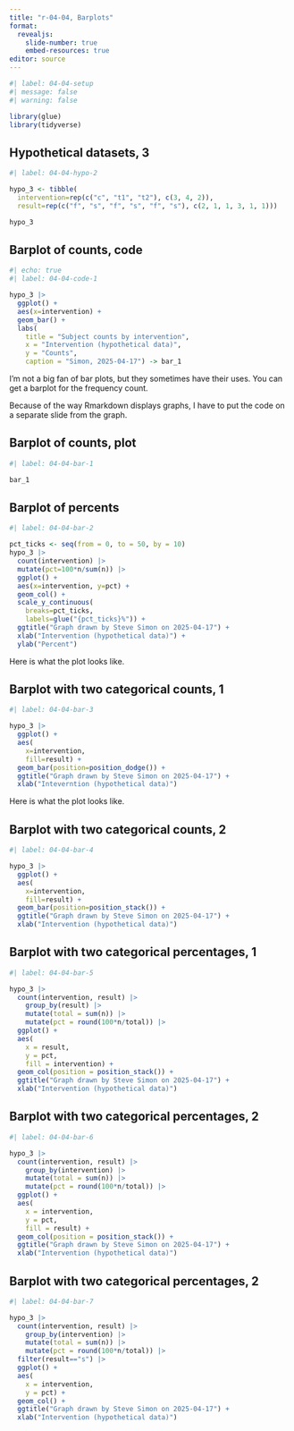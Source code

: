 ```yaml
---
title: "r-04-04, Barplots"
format: 
  revealjs:
    slide-number: true
    embed-resources: true
editor: source
---
```


```r
#| label: 04-04-setup
#| message: false
#| warning: false

library(glue)
library(tidyverse)
```

## Hypothetical datasets, 3

```r
#| label: 04-04-hypo-2

hypo_3 <- tibble(
  intervention=rep(c("c", "t1", "t2"), c(3, 4, 2)),
  result=rep(c("f", "s", "f", "s", "f", "s"), c(2, 1, 1, 3, 1, 1)))

hypo_3
```

## Barplot of counts, code

```r
#| echo: true
#| label: 04-04-code-1

hypo_3 |>
  ggplot() +
  aes(x=intervention) +
  geom_bar() + 
  labs(
    title = "Subject counts by intervention",
    x = "Intervention (hypothetical data)",
    y = "Counts",
    caption = "Simon, 2025-04-17") -> bar_1
```

::: notes

I'm not a big fan of bar plots, but they sometimes have their uses. You can get a barplot for the frequency count.

Because of the way Rmarkdown displays graphs, I have to put the code on a separate slide from the graph.

:::

## Barplot of counts, plot

```r
#| label: 04-04-bar-1

bar_1
```

## Barplot of percents

```r
#| label: 04-04-bar-2

pct_ticks <- seq(from = 0, to = 50, by = 10)
hypo_3 |>
  count(intervention) |>
  mutate(pct=100*n/sum(n)) |>
  ggplot() +
  aes(x=intervention, y=pct) +
  geom_col() + 
  scale_y_continuous(
    breaks=pct_ticks,
    labels=glue("{pct_ticks}%")) +
  ggtitle("Graph drawn by Steve Simon on 2025-04-17") +
  xlab("Intervention (hypothetical data)") +
  ylab("Percent")
```


::: notes

Here is what the plot looks like.

:::


## Barplot with two categorical counts, 1

```r
#| label: 04-04-bar-3

hypo_3 |>
  ggplot() +
  aes(
    x=intervention, 
    fill=result) +
  geom_bar(position=position_dodge()) + 
  ggtitle("Graph drawn by Steve Simon on 2025-04-17") +
  xlab("Inteverntion (hypothetical data)")
```


::: notes

Here is what the plot looks like.

:::

## Barplot with two categorical counts, 2

```r
#| label: 04-04-bar-4

hypo_3 |>
  ggplot() +
  aes(
    x=intervention, 
    fill=result) +
  geom_bar(position=position_stack()) + 
  ggtitle("Graph drawn by Steve Simon on 2025-04-17") +
  xlab("Intervention (hypothetical data)")
```

## Barplot with two categorical percentages, 1

```r
#| label: 04-04-bar-5

hypo_3 |>
  count(intervention, result) |>
	group_by(result) |>
	mutate(total = sum(n)) |>
	mutate(pct = round(100*n/total)) |>
  ggplot() +
  aes(
    x = result, 
    y = pct,
    fill = intervention) +
  geom_col(position = position_stack()) + 
  ggtitle("Graph drawn by Steve Simon on 2025-04-17") +
  xlab("Intervention (hypothetical data)")
```

## Barplot with two categorical percentages, 2

```r
#| label: 04-04-bar-6

hypo_3 |>
  count(intervention, result) |>
	group_by(intervention) |>
	mutate(total = sum(n)) |>
	mutate(pct = round(100*n/total)) |>
  ggplot() +
  aes(
    x = intervention, 
    y = pct,
    fill = result) +
  geom_col(position = position_stack()) + 
  ggtitle("Graph drawn by Steve Simon on 2025-04-17") +
  xlab("Intervention (hypothetical data)")
```

## Barplot with two categorical percentages, 2

```r
#| label: 04-04-bar-7

hypo_3 |>
  count(intervention, result) |>
	group_by(intervention) |>
	mutate(total = sum(n)) |>
	mutate(pct = round(100*n/total)) |>
  filter(result=="s") |>
  ggplot() +
  aes(
    x = intervention, 
    y = pct) +
  geom_col() + 
  ggtitle("Graph drawn by Steve Simon on 2025-04-17") +
  xlab("Intervention (hypothetical data)")
```

